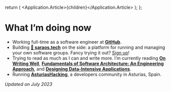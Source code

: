 
  return (
    <Application>
      <Application.Article>{children}</Application.Article>
    </Application>
  );
};

# What I’m doing now

- Working full-time as a software engineer at **[GitHub](https://github.com)**.
- Building **[💃 saraos.tech](https://saraos.tech)** on the side: a platform for running and managing your own software
  groups. Fancy trying it out? [Sign up][saraos-signup]!
- Trying to read as much as I can and write more. I’m currently reading
  [**On Writing Well**](https://www.goodreads.com/book/show/53343.On_Writing_Well),
  [**Fundamentals of Software Architecture: An Engineering Approach**](https://www.goodreads.com/book/show/44144493-fundamentals-of-software-architecture),
  and [**Designing Data-Intensive Applications**](https://www.goodreads.com/en/book/show/23463279).
- Running **[AsturiasHacking](https://saraos.tech/@asturiashacking)**, a developers community in Asturias, Spain.

_Updated on July 2023_

[saraos-signup]: https://saraos.tech/signup?utm_campaign=try_saraos&utm_source=codecoolture&utm_medium=textlink
